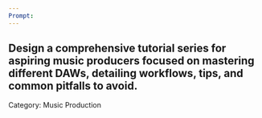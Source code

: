 ```yaml
---
Prompt:
---
```

Design a comprehensive tutorial series for aspiring music producers focused on mastering different DAWs, detailing workflows, tips, and common pitfalls to avoid.
---
Category: Music Production
